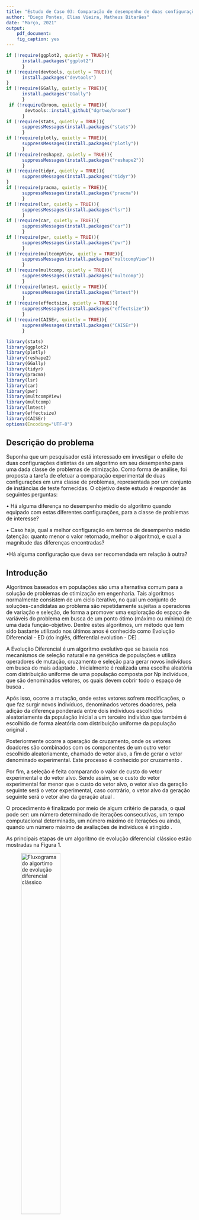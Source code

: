 ```yaml
---
title: "Estudo de Caso 03: Comparação de desempenho de duas configurações de um algoritmo de otimização"
author: "Diego Pontes, Elias Vieira, Matheus Bitarães"
date: "Março, 2021"
output:
    pdf_document:
    fig_caption: yes
---
```

```r
if (!require(ggplot2, quietly = TRUE)){
      install.packages("ggplot2")
      }
if (!require(devtools, quietly = TRUE)){
      install.packages("devtools")
}
if (!require(GGally, quietly = TRUE)){
      install.packages("GGally")
      }
 if (!require(broom, quietly = TRUE)){
       devtools::install_github("dgrtwo/broom")
      }
if (!require(stats, quietly = TRUE)){
      suppressMessages(install.packages("stats"))
      }
if (!require(plotly, quietly = TRUE)){
      suppressMessages(install.packages("plotly"))
      }
if (!require(reshape2, quietly = TRUE)){
      suppressMessages(install.packages("reshape2"))
      }
if (!require(tidyr, quietly = TRUE)){
      suppressMessages(install.packages("tidyr"))
}
if (!require(pracma, quietly = TRUE)){
      suppressMessages(install.packages("pracma"))
      }
if (!require(lsr, quietly = TRUE)){
      suppressMessages(install.packages("lsr"))
      }
if (!require(car, quietly = TRUE)){
      suppressMessages(install.packages("car"))
      }
if (!require(pwr, quietly = TRUE)){
      suppressMessages(install.packages("pwr"))
      }
if (!require(multcompView, quietly = TRUE)){
      suppressMessages(install.packages("multcompView"))
      }
if (!require(multcomp, quietly = TRUE)){
      suppressMessages(install.packages("multcomp"))
      }
if (!require(lmtest, quietly = TRUE)){
      suppressMessages(install.packages("lmtest"))
      }
if (!require(effectsize, quietly = TRUE)){
      suppressMessages(install.packages("effectsize"))
      }
if (!require(CAISEr, quietly = TRUE)){
      suppressMessages(install.packages("CAISEr"))
      }
```

```r
library(stats)
library(ggplot2)
library(plotly)
library(reshape2)
library(GGally)
library(tidyr)
library(pracma)
library(lsr)
library(car)
library(pwr)
library(multcompView)
library(multcomp)
library(lmtest)
library(effectsize)
library(CAISEr)
options(Encoding="UTF-8")
```


## Descrição do problema

Suponha que um pesquisador está interessado em investigar o efeito de duas configurações distintas de um algoritmo em seu desempenho para uma dada classe de problemas de otimização.
Como forma de análise, foi proposta a tarefa de efetuar a  comparação experimental de duas configurações em uma classe de problemas, representada por um conjunto de instâncias de teste fornecidas. O objetivo deste estudo é responder às seguintes perguntas:

• Há alguma diferença no desempenho médio do algoritmo quando equipado com estas diferentes configurações, para a classe de problemas de interesse? 

• Caso haja, qual a melhor configuração em termos de desempenho médio (atenção: quanto menor o valor retornado, melhor o algoritmo), e qual a magnitude das diferenças encontradas?

•Há alguma configuração que deva ser recomendada em relação à outra?


## Introdução

Algoritmos baseados em populações são uma alternativa comum para a solução de problemas de otimização em engenharia. Tais algoritmos normalmente consistem de um ciclo iterativo, no qual um conjunto de soluções-candidatas ao problema são repetidamente sujeitas a operadores de variação e seleção, de forma a promover uma exploração do espaço de variáveis do problema em busca de um ponto ótimo (máximo ou mínimo) de uma dada função-objetivo.
Dentre estes algoritmos, um método que tem sido bastante utilizado nos últimos anos é conhecido como Evolução Diferencial - ED (do inglês, differential evolution - DE) \cite{Storn1997}.

A Evolução Diferencial é um algoritmo evolutivo que se baseia nos mecanismos de seleção natural e na genética de populações e utiliza operadores de mutação, cruzamento e seleção para gerar novos indivíduos em busca do mais adaptado \cite{Rocha2011}. Inicialmente é realizada uma escolha aleatória com distribuição uniforme de uma população composta por Np indivíduos, que são denominados vetores, os quais devem cobrir todo o espaço de busca \cite{Figueiredo2014}.

Após isso, ocorre a mutação, onde estes vetores sofrem modificações, o que faz surgir novos indivíduos, denominados vetores doadores, pela adição da diferença ponderada entre dois indivíduos escolhidos aleatoriamente da população inicial a um terceiro indivíduo que também é escolhido de forma aleatória com distribuição uniforme da população original \cite{Paiva2011}.

Posteriormente ocorre a operação de cruzamento, onde os vetores doadores são combinados com os componentes de um outro vetor escolhido aleatoriamente, chamado de vetor alvo, a fim de gerar o vetor denominado experimental. Este processo é conhecido por cruzamento \cite{Oliveira2006}.

Por fim, a seleção é feita comparando o valor de custo do vetor experimental e do vetor alvo. Sendo assim, se o custo do vetor experimental for menor que o custo do vetor alvo, o vetor alvo da geração seguinte será o vetor experimental, caso contrário, o vetor alvo da geração seguinte será o vetor alvo da geração atual \cite{Lacerda2010}.

O procedimento é finalizado por meio de algum critério de parada, o qual pode ser: um número determinado de iterações consecutivas, um tempo computacional determinado, um número máximo de iterações ou ainda, quando um número máximo de avaliações de indivíduos é atingido \cite{Rosario2011}.

As principais etapas de um algoritmo de evolução diferencial clássico estão mostradas na Figura 1.


![Fluxograma do algortimo de evolução diferencial clássico](fluxograma.jpeg){#id .class width=50% height=50%}


## Design do Experimento

A tarefa para este estudo de caso é a comparação experimental de duas configurações em uma classe de problemas, representada por um conjunto de instâncias de teste. As duas configurações são apresentadas a seguir:

```r
## Configuração 1
recpars1 <- list(name = "recombination_blxAlphaBeta", alpha = 0, beta = 0)
mutpars1 <- list(name = "mutation_rand", f = 4)

## Configuração 2
recpars2 <- list(name = "recombination_linear")
mutpars2 <- list(name = "mutation_rand", f = 1.5)
```

Além disto, os seguintes parâmetros experimentais foram dados para este estudo:

• Mínima diferença de importância prática (padronizada): (d* = $\delta$*/$\sigma$) = 0.5

• Significância desejada: $\alpha$ = 0.05

• Potência mínima desejada (para o caso d = d*): $\pi$ = 1 - $\beta$ = 0.8

Para a execuçao dos experimentos, foram utilizados os pacotes ExpDE e smoof. A classe de funções de interesse para este teste é composta por funções Rosenbrock de dimensão entre 2 e 150.

Para a correta comparação entre duas configurações de algoritmos dentro de uma classe de problemas é necessario que sejam executados os algortimos em uma quantidade de dimensões representativas, além de que cada instância seja executada um número de vezes suficiente para que se consiga alcançar a potência, significância e importância prática desejadas. Realizar um alto número de execuções em cada dimensão e realizar a coleta para todas as dimensões pode ser computacionalmente pesado ou infactível em alguns casos, como este, por exemplo. Portanto, será utilizada a abordagem criada por Campelo e Takahashi, que propõe a estimativa do número mínimo de instancias (neste caso, dimensões) a serem avaliadas e também propõe uma estratégia para se obter o numero mínimo de execuções em cada instância, através de uma avaliação iterativa, enquanto as execuções forem sendo coletadas \cite{campelo2019}.

Como primeiro passo, deve-se estimar o número de instâncias de acordo com o parâmetros experimentais fornecidos:

A função calc_instances do pacote CAISEr \cite{CAISEr} permite estimar o número mínimo de instâncias necessárias para se comparar múltiplos algoritmos, de maneira que os requisitos experimentais sejam atingidos. O número de comparações (ncomparisons) é dado pela seguinte equação: 

\begin{equation} ncomparisons = \frac{K\times(K-1)}{2} \end{equation}

onde $K$ é o número de algoritmos que se deseja comparar.

**alterei este parágrafo porque era cpóia ue a menina me enviou. Ai evitamos qualquer stress**

Como $K$ = 2 para o problema em questão, tem-se que ncomparisons = 1.

```r
# Dados do trabalho
alpha <- 0.05
delta <- 0.5
beta <- 0.2

out <- calc_instances(ncomparisons = 1, 
                      d = delta, 
                      power = 1 - beta, 
                      sig.level = alpha, 
                      alternative.side = "two.sided", 
                      power.target = "mean")
cat('Número de instâncias necessárias:', out$ninstances)
```

Pode-se concluir pelo resultado da execução da função que são necessárias 34 instâncias para se realizar o experimento descrito. 

## Coleta dos Dados

Para que seja possível utilizar todo o intervalo de valores possíveis de D ($D \in [2, 150]$), espaçou-se uniformemente as 34 instâncias:

```r
num_dims <- 34
dims = round(linspace(2, 150, num_dims), digits = 0)
print(dims)
```

Seguindo o Algoritmo 2 proposto por Campelo e Takahashi, deve-se realizar um conjunto de execuções piloto para que se possa obter os dados de média e variância das instâncias e, dessa forma, iniciar-se a execução iterativa até que se obtenha o erro padrão (a estimativa da diferença em performance entre os dois algoritmos) com a precisão pretendida (Algoritmo 1 proposto por Campelo e Takahashi \cite{campelo2019}.

Execução piloto com a escolha inicial de 10 execuções e com os 34 blocos obtidos anteriormente.

```r
suppressPackageStartupMessages(library(ExpDE))
suppressPackageStartupMessages(library(smoof))

file_name = "pilot_execution_backup.csv"
num_exec <- 10

if (file.exists(file_name)) {
  
  # Se ja existir uma arquivo com o dados da execução, não é necessário executar novamente. 
  # Apenas será feita a leitura do arquivo
  print("Arquivo de backup encontrado. Recuperando dados ao inves de realizar uma nova execução")
  initial_data <- read.csv(file=file_name, header = TRUE, sep=",")
  dims <- initial_data$dim
  mean_y1 <- initial_data$mean.instance1
  mean_y2 <- initial_data$mean.instance2
  sd_y1 <- initial_data$sd.instance1
  sd_y2 <- initial_data$sd.instance2
} else {
  
  # Função para execução de n funções de rosenbrock para determinada dimensao
  executeRosenbrock <- function(dim, num_exec) {
    # Função de Ronsebrock para determinada dimensao
    fn <<- function(X) {
          if(!is.matrix(X)) X <- matrix(X, nrow = 1) # <- if a single vector is passed as X
          Y <- apply(X, MARGIN = 1,
          FUN = smoof::makeRosenbrockFunction(dimensions = dim))
          return(Y)
    }
    
    # Definições dadas no enunciado
    selpars <- list(name = "selection_standard")
    stopcrit <- list(names = "stop_maxeval", maxevals = 5000*dim, maxiter = 100*dim)
    probpars <- list(name = "fn", xmin = rep(-5, dim), xmax = rep(10, dim))
    popsize <- 5*dim
    
    y1 <- vector(,num_exec)
    y2 <- vector(,num_exec)
    for (i in 1:num_exec){
      
      # Rodando problema para instancia 1
      out <-  ExpDE(mutpars = mutpars1,
              recpars = recpars1,
              popsize = popsize,
              selpars = selpars,
              stopcrit = stopcrit,
              probpars = probpars,
              showpars = list(show.iters = "dots", showevery = 20))
      y1[i] <- out$Fbest
      
      # Rodando problema para instancia 2
      out <-  ExpDE(mutpars = mutpars2,
              recpars = recpars2,
              popsize = popsize,
              selpars = selpars,
              stopcrit = stopcrit,
              probpars = probpars,
              showpars = list(show.iters = "dots", showevery = 20))
      y2[i] <- out$Fbest
      cat("\n y1", y1[i])
      cat("\n y2", y2[i])
    }
    
    return(
      data.frame(
        mean1 = mean(y1),
        mean2 = mean(y2),
        sd1 = sd(y1),
        sd2 = sd(y2)))
  }
  
  # Função para execução de n funções de rosenbrock para uma lista de dimensões
  executeRosenbrockForDims <- function(dims, num_exec){
    num_dims <- length(dims)
    mean_y1 <- vector(,num_dims)
    mean_y2 <- vector(,num_dims)
    sd_y1 <- vector(,num_dims)
    sd_y2 <- vector(,num_dims)
    
    for (d in 1:num_dims){
      dim <- dims[d]
      
      # Múltiplas execuções
      Y = executeRosenbrock(dim, num_exec)
      
      cat("dim:",dim, " \n")
      cat("mu1:",Y$mean1, " \n")
      cat("sd1:",Y$sd1, " \n")
      cat("mu2:",Y$mean2, " \n")
      cat("sd2:",Y$sd2, " \n")
      
      mean_y1[d] <- Y$mean1
      mean_y2[d] <- Y$mean2
      sd_y1[d] <- Y$sd1
      sd_y2[d] <- Y$sd2
    }
    
    data <- data.frame(
      dim = dims,
      mean.instance1 = mean_y1,
      mean.instance2 = mean_y2,
      sd.instance1 = sd_y1, 
      sd.instance2 = sd_y2)
    
    return(data)
  }
  
  # Execução das funções de rosenbrock
  initial_data = executeRosenbrockForDims(dims, num_exec)
  
  # Escreve no arquivo de backup os resultados coletados
  write.csv(initial_data, file = file_name)
}

initial_data$n1 <- rep(num_exec, num_dims)
initial_data$n2 <- rep(num_exec, num_dims)
```

Após esta execução, pode-se prosseguir com o Algoritmo 1, disponível em \cite{campelo2019}. O algoritmo proposto irá executar as instâncias até que o limite de precisão $se*$ seja atingido **ou** que o número máximo de execuções $n_{max}$ seja alcançado. O valor de $n_{max}$ foi definido como 50 (máximo de 25 execuções de cada instância a ser comparada).

```r
file_name = "execution_backup.csv"
num_exec <- 10

if (file.exists(file_name)) {
  
  # Se ja existir uma arquivo com o dados da execução, não é necessário executar novamente. 
  # Apenas será feita a leitura do arquivo
  print("Arquivo de backup encontrado. Recuperando dados ao inves de realizar uma nova execução")
  data <- read.csv(file=file_name, header = TRUE, sep=",")
} else {
  data <- initial_data
  se_opt <- 0.05 # se pretendido
  n_max <- 50 # máximo número de execuções
  
  # Loop de dimensões
  for (d in 1:num_dims) {
    dim <- data$dim[d]
    mu1 <- data$mean.instance1[d]
    mu2 <- data$mean.instance2[d]
    sd1 <- data$sd.instance1[d]
    sd2 <- data$sd.instance2[d]
    n1 <- 10 # número de execuções que já foram realizadas
    n2 <- 10
    
    # Função de Ronsebrock para determinada dimensão
    fn <- function(X) {
          if(!is.matrix(X)) X <- matrix(X, nrow = 1) # <- if a single vector is passed as X
          Y <- apply(X, MARGIN = 1,
          FUN = smoof::makeRosenbrockFunction(dimensions = dim))
          return(Y)
    }
    
    # Definições dadas no enunciado
    selpars <- list(name = "selection_standard")
    stopcrit <- list(names = "stop_maxeval", maxevals = 5000*dim, maxiter = 100*dim)
    probpars <- list(name = "fn", xmin = rep(-5, dim), xmax = rep(10, dim))
    popsize <- 5*dim
    
    # Calculo do se
    se <- sqrt(sd1^2/n1 + sd2^2/n2)
    
    cat("\n se inicial:", se)
    
    # Loop de execuções
    while (se > se_opt && n1 + n2 < n_max){
      ropt <- sd1/sd2
      if (n1/n2 < ropt){
        
        # Executa algoritmo 1
        out <- ExpDE(mutpars = mutpars1,
        recpars = recpars1,
        popsize = popsize,
        selpars = selpars,
        stopcrit = stopcrit,
        probpars = probpars,
        showpars = list(show.iters = "dots", showevery = 20))
        y1 <- out$Fbest
        
        # Atualiza parâmetros
        mu_ <- (mu1*n1 + y1)/(n1+1)
        sd_ <- sqrt(((n1-1)*sd1^2 + (y1 - mu_)*(y1 - mu1))/n1)
        mu1 <- mu_
        sd1 <- sd_
        n1 <- n1 + 1
      } else {
        
        # Executa algoritmo 2
        out <- ExpDE(mutpars = mutpars2,
        recpars = recpars2,
        popsize = popsize,
        selpars = selpars,
        stopcrit = stopcrit,
        probpars = probpars,
        showpars = list(show.iters = "dots", showevery = 20))
        y2 <- out$Fbest
        
        # Atualiza parâmetros
        mu_ <- (mu2*n2 + y2)/(n2+1)
        sd_ <- sqrt(((n2-1)*sd2^2 + (y2 - mu_)*(y2 - mu2))/n2)
        mu2 <- mu_
        sd2 <- sd_
        n2 <- n2 + 1
        
      }
      
      # Atualiza se
      se <- sqrt(sd1^2/n1 + sd2^2/n2)
      cat("se:", se, " \n")
      cat("dim:",dim, " \n")
      cat("se:",se, " \n")
      cat("mu1:",mu1, " \n")
      cat("sd1:",sd1, " \n")
      cat("mu2:",mu2, " \n")
      cat("sd2:",sd2, " \n")
      cat("n1:",n1, " \n")
      cat("n2:",n2, " \n")
    }
    
    data$mean.instance1[d] <- mu1
    data$sd.instance1[d] <- sd1
    data$n1[d] <- n1
    data$mean.instance2[d] <- mu2
    data$sd.instance2[d] <- sd2
    data$n2[d] <- n2
  }
  
  # Escreve dados no arquivo de backup
  write.csv(data, file = file_name)
}
```

Abaixo pode ser visto os dados coletados bem como o número de execuções de cada instância: 

```r
data
```

Podemos perceber que a maioria dos blocos utilizou o orçamento máximo de execuçoes $n_{max}$, que era de 50 execuções. Mas a distribuição deste número de execuções é balanceada de uma forma que minimize o limite de precisão $se$.

## Teste de Hipóteses

Optou-se por utilizar o ANOVA para realizar a comparação das amostras. Será realizada uma validação das premissas *a posteriori*.

```r
d <- data.frame(dim = rep(data$dim,2), config = c(rep(1,num_dims), rep(2,num_dims)), Y = c(data$mean.instance1, data$mean.instance2))

for (i in 1:2){
  d[, i] <- as.factor(d[, i])
}

model <- aov(Y~dim+config, data = d)
summary(model)
```

Para a realização do teste ANOVA, é necessário que as seguintes premissas sejam cumpridas \cite{anova_premissas}: 

•	As amostras devem ser independentes;

•	As amostras devem apresentar distribuição normal;

•	As variâncias podem ser consideradas iguais (homocedasticidade).

**Verificação da independência**: Por ser dois algortimos diferentes, tem-se a independência das amostras.

**Verificação de Normalidade**: Para uma avaliação estatística sobre a validação da hipótese de uma distribuição normal para as amostras, pode-se usar o teste Shapiro-Wilk, onde têm-se as seguintes hipóteses \cite{teste_norm_R}:

$$\begin{cases} H_0: \text{A amostra provém de uma população com distribuição normal}\\H_1: \text{A amostra não provém de uma população com distribuição normal} \end{cases}$$
```r
shapiro.test(model$residuals)
```
Como interpretação do teste, temos que se o p-valor < 0.05 ($\alpha$), deve-se rejeitar a hipótese nula, ou seja, os dados não possuem distribuição normal \cite{teste_norm_R}, caso contrário, não há evidências para se rejeitar a hipótese nula. Como pode ser visto pelo teste acima, não se pode assumir normalidade para este modelo e portanto o ANOVA não pode ser utilizado para estes dados.

Pode-se tentar realizar uma transformação logaritmica nos dados a fim de se conseguir residuos normalizados no ANOVA:
```r
model_log <- aov(log(Y)~dim+config, data = d)
summary(model_log)
```

Validação de normalidade dos residuos do modelo com escala logaritmica:
```r
shapiro.test(model_log$residuals)
```
Como pode-se observar pelo resultado do teste de Shapiro-Wilk, não podemos assumir normalidade para as amostras em escala logaritmica. O que implica que não podemos realizar o ANOVA.

Como alternativa, tem-se o teste de Friedman com as seguintes hipóteses:

$$\begin{cases} H_0: \text{A média das duas populações são iguais}\\H_1: \text{A média das duas populações são diferentes} \end{cases}$$

```r
y <- c(data$mean.instance1, data$mean.instance2)
group <- as.factor(c(rep(1, length(data$mean.instance1)), rep(2, length(data$mean.instance2))))
datatable = cbind (y, group)
friedman.test(datatable)
```

Como interpretação do teste, temos que se o p-valor < 0.05 ($\alpha$), deve-se rejeitar a hipótese nula, ou seja, as médias dos grupos de amostras não são homogêneas, caso contrário, não há evidências para se rejeitar a hipótese nula. Portanto, analisando os resultados  do teste, pode-se considerar que a média dos grupos não são homogêneas.

Visto que os dados não possuem a média dos grupos com uma distribuição homogênea, foi plotado um gráfico com o rendimento dos dois algoritmos para uma análise visual.

```r
# Organização dos dados para o gráfico
med1t = t(data$mean.instance1)
med2t = t(data$mean.instance2)
colnames(med1t) <- as.character(data$dim)
colnames(med2t) <- as.character(data$dim)
medAlg1 <- as.vector(colMeans(med1t))
medAlg2 <- as.vector(colMeans(med2t))

# Dados para grafico do Algoritmo 1
label <- rep('Algoritmo 1', 34)
var <- data$dim
vec <- melt(medAlg1, id.vars = NULL)
graf1 <- cbind(var, vec, label)

# Dados para o grafico do Algoritmo 2
label <- rep('Algoritmo 2', 34)
var <- data$dim
vec <- melt(medAlg2, id.vars = NULL)
graf2 <- cbind(var, vec, label)
```

```r
merged <- rbind(graf1, graf2)
p <- ggplot(merged, aes(x = var, y = value, color = label)) + geom_line()
p + labs(x = "Dimensão", y = "Valor médio") +
    guides(color=guide_legend(title="Legenda")) +
    scale_color_manual(values = c("green", "blue"))
```

Dado o gráfico anterior, é possível observar que a solução ótima do Algoritmo 1 é maior que a solução ótima do Algoritmo 2 para todas as dimensões escolhidas, como pode ser confirmado analisando as colunas mean.instance1 e mean.instance2 da tabela data. Portanto, conclui-se, sem a necessidade de novos testes, que o Algoritmo 2 possui melhor solução média em relação ao primeiro algoritmo.

**Achei melhor não entrar no mérito da existência ou não de testes... Não perguntamos o professor e se a gente fizer conclusões erradas ficará pior... ai pensei em concluir essa informação no visualmente e pronto. o que acham?**

## Discussões e Conclusões

O estudo teve como objetivo definir entre dois algoritmos de otimização, qual possui o melhor desempenho para uma dada classe de problemas de otimização. Os dois algoritmos a serem comparados utilizavam o método conhecido como evolução diferencial. Para a análise de desempenho utilizou-se a classe de funções Rosenbrock de dimensão entre 2 e 150. Neste caso, o algoritmo que apresentar os menores valores para suas melhores soluções quando aplicadas à função de Rosenbrock é considerado o algoritmo de melhor desempenho.

Inicialmente, definiu-se as duas configurações a serem utilizadas. Então, utilizou-se o método calc_instances e através dele, concluiu-se que seriam necessárias 34 instâncias, ou seja, as duas configurações deveriam ser executadas para 34 valores distintos de dimensões da função de Rosenbrock. Para cada valor de dimensão, os códigos de otimização foram executados 10 vezes inicialmente.

Após isto, utilizou-se a abordagem criada por Campelo e Takahashi, que propõe uma estratégia para se obter o número mínimo de execuções em cada instância de forma iterativa. Então, as configurações foram executadas novamente para as quantidades fornecidas por este método. Para cada dimensão, foram salvas a média dos resíduos de cada uma das duas configurações, os desvios padrões e o número de execução de cada instância.

Após isto, deu-se início ao teste de hipóteses no qual decidiu-se utilizar o ANOVA para realizar a comparação das amostras. Porém, para que se possa aplicar o ANOVA é necessário que se cumpra algumas premissas. Utilizou-se o teste de Shapiro-Wilk para testar se a distribuição dos dados era normal. Observou-se que o teste rejeitou a hipótese de normalidade dos dados. Portanto, optou-se por transformar os dados em escala logarítmica e repetir os testes. Porém, mesmo após a transformação, a hipótese de distribuição normal dos dados foi rejeitada através do teste de Shapiro-Wilk.

Como as premissas para aplicação do ANOVA não foram cumpridas, não foi possível utilizá-lo. Desta forma, optou-se pelo teste de Friedman. Através deste teste, foi possível concluir que a média dos grupos não são homogêneas e que, portanto, há diferença significativa do desempenho de um algoritmo para o outro. A partir disto, foi realizada uma análise gráfica, com o objetivo de observar qual algoritmo apresentou melhor desempenho.

Observando-se o gráfico **referenciar o grafico aqui** e as considerações realizadas na sua descrição **(me refiro a analise do diego)**, concluiu-se que o algoritmo 2 apresentou melhor desempenho na otimização da função de Rosenbrock. 


## Atividades dos membros

**Diego**
Elaboração dos testes e construção textual.

**Elias**
Elaboração textual e análise dos resultados.

**Matheus**
Estruturação dos códigos e obtenção dos dados das amostras.

**Todos**
Elaboração das hipóteses, elaboração do experimento, pesquisa bibilográfica, definição das premissas e tomada de decisão.


\renewcommand\refname{Referências Bibliográficas}
\bibliographystyle{unsrt}
\bibliography{referencias}
